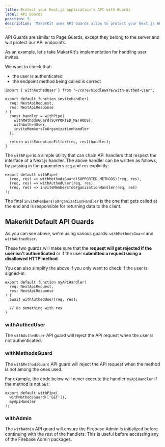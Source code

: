 ```yaml
---
title: Protect your Next.js application's API with Guards
label: API Guards
position: 9
description: 'MakerKit uses API Guards allow to protect your Next.js API endpoints from unauthorized users, bad input, etc.'
---
```


API Guards are similar to Page Guards, except they belong to the server and
will protect our API endpoints.

As an example, let's take MakerKit's implementation for handling user
invites.

We want to check that:
- the user is authenticated
- the endpoint method being called is correct

```tsx
import { withAuthedUser } from '~/core/middleware/with-authed-user';

export default function inviteHandler(
  req: NextApiRequest,
  res: NextApiResponse
) {
  const handler = withPipe(
    withMethodsGuard(SUPPORTED_METHODS),
    withAuthedUser,
    inviteMembersToOrganizationHandler
  );

  return withExceptionFilter(req, res)(handler);
}
```

The `withPipe` is a simple utility that can chain API handlers that respect the interface of a Next.js handler. The above handler can be written as follows, by passing in the parameters `req` and `res` explicitly:

```tsx
export default withPipe(
  (req, res) => withMethodsGuard(SUPPORTED_METHODS)(req, res),
  (req, res) => withAuthedUser(req, res),
  (req, res) => inviteMembersToOrganizationHandler(req, res)
);
```

The final `inviteMembersToOrganizationHandler` is the one that gets called at the end and is responsible for returning data to the client.

## Makerkit Default API Guards

As you can see above, we're using various guards: `withMethodsGuard` and
`withAuthedUser`.

These two guards will make sure that the **request will get rejected if the
user isn't authenticated** or if the user **submitted a request using a
disallowed HTTP method**.

You can also simplify the above if you only want to check if the user is
signed-in:

```tsx
export default function myAPIHandler(
  req: NextApiRequest,
  res: NextApiResponse
) {
  await withAuthedUser(req, res);

  // do something with res
}
```

### withAuthedUser

The `withAuthedUser` API guard will reject the API request when the user is not authenticated.

### withMethodsGuard

The `withMethodsGuard` API guard will reject the API request when the method is not among the ones used.

For example, the code below will never execute the handler `myApiHandler` if the method is not `GET`:

```tsx
export default withPipe(
  withMethodsGuard(['GET']),
  myApiHandler
);
```

### withAdmin

The `withAdmin` API guard will ensure the Firebase Admin is initialized before continuing with the rest of the handlers. This is useful before accessing any of the Firebase Admin packages.

